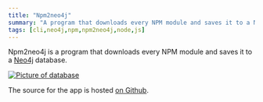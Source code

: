 ```yaml
---
title: "Npm2neo4j"
summary: "A program that downloads every NPM module and saves it to a Neo4j database"
tags: [cli,neo4j,npm,npm2neo4j,node,js]
---
```


Npm2neo4j is a program that downloads every NPM module and saves it to a [Neo4j](https://neo4j.com/) database.
  

[![Picture of database](/images/npmgraph-small.png)](/images/npmgraph.png)
  

The source for the app is hosted [on Github](https://github.com/pmaxhogan/npm2neo4j/).

